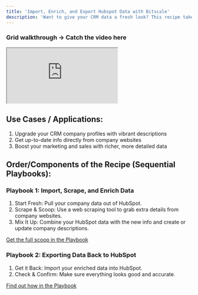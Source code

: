 ```yaml
---
title: 'Import, Enrich, and Export Hubspot Data with Bitscale'
description: 'Want to give your CRM data a fresh look? This recipe takes you through pulling company info from HubSpot, adding extra details from their websites, and getting everything back into HubSpot. Think of it as a data makeover!'
---
```


### Grid walkthrough → Catch the video here
<iframe src="https://www.loom.com/embed/a9045483313d4781973b564dd17d30ba?sid=36a3989d-c734-41ea-88a8-0690b14d80d3"></iframe>

## Use Cases / Applications:
1. Upgrade your CRM company profiles with vibrant descriptions
2. Get up-to-date info directly from company websites
3. Boost your marketing and sales with richer, more detailed data

## Order/Components of the Recipe (Sequential Playbooks):

### Playbook 1: Import, Scrape, and Enrich Data
1. Start Fresh: Pull your company data out of HubSpot.
2. Scrape & Scoop: Use a web scraping tool to grab extra details from company websites.
3.  Mix It Up: Combine your HubSpot data with the new info and create or update company descriptions.

[Get the full scoop in the Playbook](bitscale.ai)

### Playbook 2: Exporting Data Back to HubSpot
1. Get it Back: Import your enriched data into HubSpot.
2. Check & Confirm: Make sure everything looks good and accurate.

[Find out how in the Playbook](bitscale.ai)
